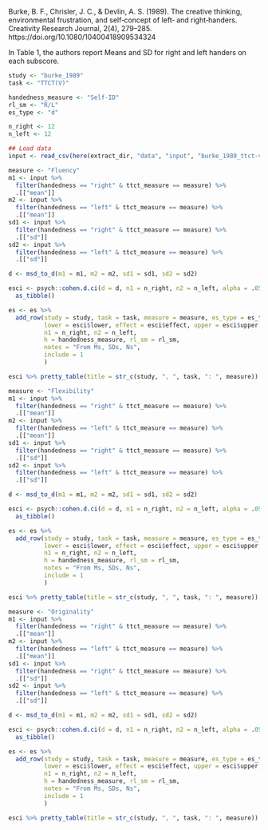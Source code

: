 <!-- Dependencies: tidyverse, psych, common/pretty_table.R -->

Burke, B. F., Chrisler, J. C., & Devlin, A. S. (1989). The creative thinking, environmental frustration, and self‐concept of left‐ and right‐handers. Creativity Research Journal, 2(4), 279–285. https://doi.org/10.1080/10400418909534324

In Table 1, the authors report Means and SD for right and left handers on each subscore.

```r
study <- "burke_1989"
task <- "TTCT(V)"
```

```r
handedness_measure <- "Self-ID"
rl_sm <- "R/L"
es_type <- "d"
```

```r
n_right <- 12
n_left <- 12
```

```r
## Load data
input <- read_csv(here(extract_dir, "data", "input", "burke_1989_ttct-v.csv"))
```

```r
measure <- "Fluency"
m1 <- input %>%
  filter(handedness == "right" & ttct_measure == measure) %>%
  .[["mean"]]
m2 <- input %>%
  filter(handedness == "left" & ttct_measure == measure) %>%
  .[["mean"]]
sd1 <- input %>%
  filter(handedness == "right" & ttct_measure == measure) %>%
  .[["sd"]]
sd2 <- input %>%
  filter(handedness == "left" & ttct_measure == measure) %>%
  .[["sd"]]

d <- msd_to_d(m1 = m1, m2 = m2, sd1 = sd1, sd2 = sd2)

esci <- psych::cohen.d.ci(d = d, n1 = n_right, n2 = n_left, alpha = .05) %>%
  as_tibble()

es <- es %>%
  add_row(study = study, task = task, measure = measure, es_type = es_type,
          lower = esci$lower, effect = esci$effect, upper = esci$upper,
          n1 = n_right, n2 = n_left,
          h = handedness_measure, rl_sm = rl_sm,
          notes = "From Ms, SDs, Ns",
          include = 1
          )

esci %>% pretty_table(title = str_c(study, ", ", task, ": ", measure))
```
```r
measure <- "Flexibility"
m1 <- input %>%
  filter(handedness == "right" & ttct_measure == measure) %>%
  .[["mean"]]
m2 <- input %>%
  filter(handedness == "left" & ttct_measure == measure) %>%
  .[["mean"]]
sd1 <- input %>%
  filter(handedness == "right" & ttct_measure == measure) %>%
  .[["sd"]]
sd2 <- input %>%
  filter(handedness == "left" & ttct_measure == measure) %>%
  .[["sd"]]

d <- msd_to_d(m1 = m1, m2 = m2, sd1 = sd1, sd2 = sd2)

esci <- psych::cohen.d.ci(d = d, n1 = n_right, n2 = n_left, alpha = .05) %>%
  as_tibble()

es <- es %>%
  add_row(study = study, task = task, measure = measure, es_type = es_type,
          lower = esci$lower, effect = esci$effect, upper = esci$upper,
          n1 = n_right, n2 = n_left,
          h = handedness_measure, rl_sm = rl_sm,
          notes = "From Ms, SDs, Ns",
          include = 1
          )

esci %>% pretty_table(title = str_c(study, ", ", task, ": ", measure))
```
```r
measure <- "Originality"
m1 <- input %>%
  filter(handedness == "right" & ttct_measure == measure) %>%
  .[["mean"]]
m2 <- input %>%
  filter(handedness == "left" & ttct_measure == measure) %>%
  .[["mean"]]
sd1 <- input %>%
  filter(handedness == "right" & ttct_measure == measure) %>%
  .[["sd"]]
sd2 <- input %>%
  filter(handedness == "left" & ttct_measure == measure) %>%
  .[["sd"]]

d <- msd_to_d(m1 = m1, m2 = m2, sd1 = sd1, sd2 = sd2)

esci <- psych::cohen.d.ci(d = d, n1 = n_right, n2 = n_left, alpha = .05) %>%
  as_tibble()

es <- es %>%
  add_row(study = study, task = task, measure = measure, es_type = es_type,
          lower = esci$lower, effect = esci$effect, upper = esci$upper,
          n1 = n_right, n2 = n_left,
          h = handedness_measure, rl_sm = rl_sm,
          notes = "From Ms, SDs, Ns",
          include = 1
          )

esci %>% pretty_table(title = str_c(study, ", ", task, ": ", measure))
```

